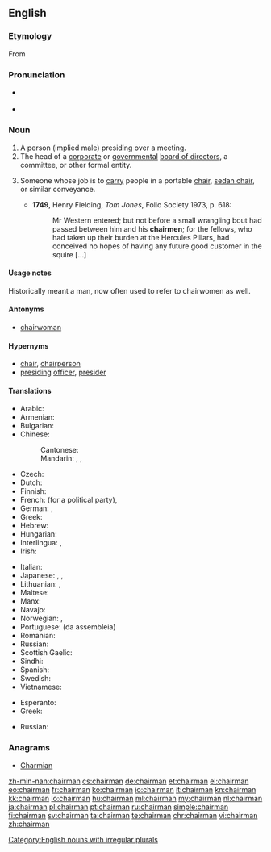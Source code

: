 ==English==
{{wikipedia}}
===Etymology===
From {{suffix|chair|man}}

===Pronunciation===
* {{a|UK}} {{IPA|/ˈtʃɛːmən/}}
* {{audio|en-us-chairman.ogg|Audio (US)}}

===Noun===
{{en-noun|chairmen}}

# A person (implied male) presiding over a meeting.
# The head of a [[corporate]] or [[government]]al [[board of directors]], a committee, or other formal entity.
# {{context|historical|lang=en}} Someone whose job is to [[carry]] people in a portable [[chair]], [[sedan chair]], or similar conveyance.
#* '''1749''', Henry Fielding, ''Tom Jones'', Folio Society 1973, p. 618:
#*: Mr Western entered; but not before a small wrangling bout had passed between him and his '''chairmen'''; for the fellows, who had taken up their burden at the Hercules Pillars, had conceived no hopes of having any future good customer in the squire [...]
#: {{rfquotek|Charles Dickens, The Pickwick Papers}}

====Usage notes====
Historically meant a man, now often used to refer to chairwomen as well.

====Antonyms====
* [[chairwoman]]

====Hypernyms====
* [[chair]], [[chairperson]]
* [[presiding]] [[officer]], [[presider]]

====Translations====
{{trans-top|person presiding over a meeting}}
* Arabic: {{t-|ar|رئيس|m|tr=ra'iis}}
* Armenian: {{t-|hy|նախագահ|tr=naxagah}}
* Bulgarian: {{t-|bg|председател|m|tr=predsedátel}}
* Chinese:
*: Cantonese: {{tø|yue|主席|tr=zyu2 zik6|sc=Hani}} {{tø|yue|議長|tr=ji5 zoeng2|sc=Hani}}
*: Mandarin: {{t-|cmn|主席|tr=zhǔxí|sc=Hani}}, {{t-|cmn|議長|sc=Hani}}, {{t|cmn|议长|tr=yìzhǎng|sc=Hani}}
* Czech: {{t+|cs|předseda|m}}
* Dutch: {{t+|nl|voorzitter|m}}
* Finnish: {{t+|fi|puheenjohtaja}}
* French: {{t+|fr|secrétaire général}} (for a political party), {{t+|fr|président|m}}
* German: {{t+|de|Vorsitzender|m}}, {{t+|de|Vorsitzende|f}}
* Greek: {{t+|el|πρόεδρος|m|f|tr=próedros}}
* Hebrew: {{t-|he|יושב־ראש|m|tr=yoshev-rosh}}
* Hungarian: {{t+|hu|elnök}}
* Interlingua: {{t-|ia|presidente}}, {{t-|ia|chairman}}
* Irish: {{t-|ga|cathaoirleach|m}}
{{trans-mid}}
* Italian: {{t+|it|presidente|m}}
* Japanese: {{t+|ja|議長|tr=ぎちょう, gichō}}, {{t-|ja|委員長|tr=いいんちょう, iinchō}}, {{t-|ja|理事長|tr=りじちょう, rijicho}}
* Lithuanian: {{t-|lt|pirmininkas|m}}, {{t-|lt|pirmininkė|f}}
* Maltese: {{t-|mt|ċermen}}
* Manx: {{t-|gv|ard-hoieder|m}}
* Navajo: {{tø|nv|alą́ąjįʼ dahsidáhígíí}}
* Norwegian: {{t-|no|styreformann}}, {{t-|no|møteleder}}
* Portuguese: {{t+|pt|presidente}} (da assembleia)
* Romanian: {{t-|ro|director}}
* Russian: {{t+|ru|председатель|m|tr=predsedátel'}}
* Scottish Gaelic: {{t|gd|neach-na-cathrach|m|f}}
* Sindhi: {{t+|sd|نِشِستمان|sc=Arab}}
* Spanish: {{t+|es|presidente}}
* Swedish: {{t+|sv|ordförande|c}}
* Vietnamese: {{t+|vi|chủ tịch}}
{{trans-bottom}}

{{trans-top|head of a corporate or governmental board}}
* Esperanto: {{t-|eo|prezidanto}}
* Greek: {{t+|el|πρόεδρος|m|f|tr=próedros}}
{{trans-mid}}
* Russian: {{t+|ru|председатель|m|tr=predsedátel'}}
{{trans-bottom}}

===Anagrams===
* [[Charmian#English|Charmian]]

[[Category:English nouns with irregular plurals]]

[[zh-min-nan:chairman]]
[[cs:chairman]]
[[de:chairman]]
[[et:chairman]]
[[el:chairman]]
[[eo:chairman]]
[[fr:chairman]]
[[ko:chairman]]
[[io:chairman]]
[[it:chairman]]
[[kn:chairman]]
[[kk:chairman]]
[[lo:chairman]]
[[hu:chairman]]
[[ml:chairman]]
[[my:chairman]]
[[nl:chairman]]
[[ja:chairman]]
[[pl:chairman]]
[[pt:chairman]]
[[ru:chairman]]
[[simple:chairman]]
[[fi:chairman]]
[[sv:chairman]]
[[ta:chairman]]
[[te:chairman]]
[[chr:chairman]]
[[vi:chairman]]
[[zh:chairman]]